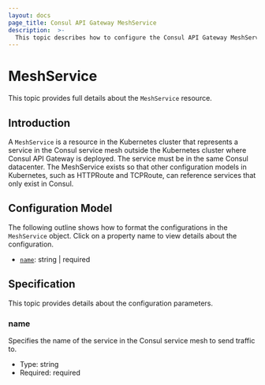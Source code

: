 ```yaml
---
layout: docs
page_title: Consul API Gateway MeshService
description:  >-
  This topic describes how to configure the Consul API Gateway MeshService object
---
```


# MeshService

This topic provides full details about the `MeshService` resource.

## Introduction

A `MeshService` is a resource in the Kubernetes cluster that represents a service in the Consul service mesh outside the Kubernetes cluster where Consul API Gateway is deployed. The service must be in the same Consul datacenter. The MeshService exists so that other configuration models in Kubernetes, such as HTTPRoute and TCPRoute, can reference services that only exist in Consul.


## Configuration Model

The following outline shows how to format the configurations in the `MeshService` object. Click on a property name to view details about the configuration.

* [`name`](#name): string | required


## Specification

This topic provides details about the configuration parameters.

### name
Specifies the name of the service in the Consul service mesh to send traffic to.
* Type: string
* Required: required
